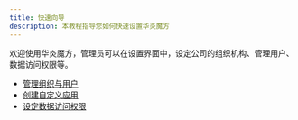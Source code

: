 ```yaml
---
title: 快速向导
description: 本教程指导您如何快速设置华炎魔方
---
```


欢迎使用华炎魔方，管理员可以在设置界面中，设定公司的组织机构、管理用户、数据访问权限等。

- [管理组织与用户](./organization)
- [创建自定义应用](./create_object)
- [设定数据访问权限](./permission_set)